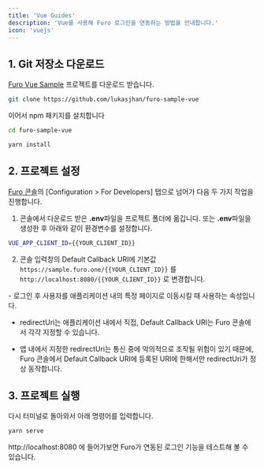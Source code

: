 ```yaml
---
title: 'Vue Guides'
description: 'Vue를 사용해 Furo 로그인을 연동하는 방법을 안내합니다.'
icon: 'vuejs'
---
```


## 1. Git 저장소 다운로드

[Furo Vue Sample](https://github.com/lukasjhan/furo-sample-vue) 프로젝트를 다운로드 받습니다.

```bash
git clone https://github.com/lukasjhan/furo-sample-vue
```

이어서 npm 패키지를 설치합니다

```bash
cd furo-sample-vue

yarn install
```

## 2. 프로젝트 설정

[Furo 콘솔](https://console.furo.one)의 [Configuration > For Developers] 탭으로 넘어가 다음 두 가지 작업을 진행합니다.

1. 콘솔에서 다운로드 받은 **.env**파일을 프로젝트 폴더에 옮깁니다. 또는 **.env**파일을 생성한 후 아래와 같이 환경변수를 설정합니다.

```bash
VUE_APP_CLIENT_ID={{YOUR_CLIENT_ID}}
```

2. 콘솔 입력창의 Default Callback URI에 기본값 `https://sample.furo.one/{{YOUR_CLIENT_ID}}` 를 `http://localhost:8080/{{YOUR_CLIENT_ID}}` 로 변경합니다.

<Accordion title="redirectUri 와 callbackUri">
- 로그인 후 사용자를 애플리케이션 내의 특정 페이지로 이동시킬 때 사용하는 속성입니다.

- redirectUri는 애플리케이션 내에서 직접, Default Callback URI는 Furo 콘솔에서 각각 지정할 수 있습니다.

- 앱 내에서 지정한 redirectUri는 통신 중에 악의적으로 조작될 위험이 있기 때문에, Furo 콘솔에서 Default Callback URI에 등록된 URI에 한해서만 redirectUri가 정상 동작합니다.

</Accordion>

## 3. 프로젝트 실행

다시 터미널로 돌아와서 아래 명령어를 입력합니다.

```bash
yarn serve
```

http://localhost:8080 에 들어가보면 Furo가 연동된 로그인 기능을 테스트해 볼 수 있습니다.
